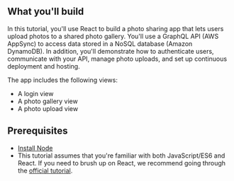 ## What you'll build

In this tutorial, you'll use React to build a photo sharing app that lets users upload photos to a shared photo gallery. You'll use a GraphQL API (AWS AppSync) to access data stored in a NoSQL database (Amazon DynamoDB). In addition, you'll demonstrate how to authenticate users, communicate with your API, manage photo uploads, and set up continuous deployment and hosting.

The app includes the following views:

- A login view
- A photo gallery view
- A photo upload view

## Prerequisites

- [Install Node](https://nodejs.org/en/)
- This tutorial assumes that you're familiar with both JavaScript/ES6 and React. If you need to brush up on React, we recommend going through the [official tutorial](https://reactjs.org/tutorial/tutorial.html).